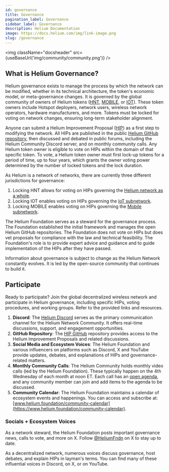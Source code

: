 ```yaml
---
id: governance
title: Governance
pagination_label: Governance
sidebar_label: Governance
description: Helium Documentation
image: https://docs.helium.com/img/link-image.png
slug: /governance
---
```



<img className="docsheader" src={useBaseUrl('img/community/community.png')} />

## What is Helium Governance?

Helium governance exists to manage the process by which the network can be modified, whether in its
technical architecture, the token's economic model, or meta-governance changes. It is governed by
the global community of owners of Helium tokens ([HNT](/tokens/hnt-token),
[MOBILE](/tokens/mobile-token), or [IOT](/tokens/iot-token)). These token owners include Hotspot
deployers, network users, wireless network operators, hardware manufacturers, and more. Tokens must
be locked for voting on network changes, ensuring long-term stakeholder alignment.

Anyone can submit a Helium Improvement Proposal ([HIP](/governance/hip)) as a first step to
modifying the network. All HIPs are published in the public
[Helium GitHub repository](https://github.com/helium/HIP), then discussed and debated in public
forums, including the Helium Community Discord server, and on monthly community calls. Any Helium
token owner is eligible to vote on HIPs within the domain of that specific token. To vote, a Helium
token owner must first lock-up tokens for a period of time, up to four years, which grants the owner
voting power determined by the number of locked tokens and the lock duration.

As Helium is a network of networks, there are currently three different jurisdictions for
governance:

1. Locking HNT allows for voting on HIPs governing the <u>Helium network as a whole</u>.
1. Locking IOT enables voting on HIPs governing the <u>IoT subnetwork</u>.
1. Locking MOBILE enables voting on HIPs governing the <u>Mobile subnetwork</u>.

The Helium Foundation serves as a steward for the governance process. The Foundation established the
initial framework and manages the open Helium GitHub repositories. The Foundation does not vote on
HIPs but does vet proposals for compliance with the law and technical feasibility. The Foundation's
role is to provide expert advice and guidance and to guide implementation of the HIPs after they
have passed.

Information about governance is subject to change as the Helium Network constantly evolves. It is
led by the open-source community that continues to build it.

## Participate

Ready to participate? Join the global decentralized wireless network and participate in Helium
governance, including specific HIPs, voting procedures, and working groups. Refer to the provided
links and resources.

1. **Discord**: The [Helium Discord](https://discord.gg/helium) serves as the primary communication
   channel for the Helium Network Community. It offers real-time discussions, support, and
   engagement opportunities.
2. **GitHub Repository**: The [HIP GitHub](https://github.com/helium/HIP) repository provides access
   to the Helium Improvement Proposals and related discussions.
3. **Social Media and Ecosystem Voices**: The Helium Foundation and various influencers on platforms
   such as Discord, X and YouTube provide updates, debates, and explanations of HIPs and
   governance-related matters.
4. **Monthly Community Calls**: The Helium Community holds monthly video calls (led by the Helium
   Foundation). These typically happen on the 4th Wednesday of each month at noon ET. Each call has
   an [open agenda](https://www.helium.foundation/community-call), and any community member can join
   and add items to the agenda to be discussed.
5. **Community Calendar**: The Helium Foundation maintains a calendar of ecosystem events and
   happenings. You can access and subscribe at:
   [www.helium.foundation/community-calendar](https://www.helium.foundation/community-calendar).

### Socials + Ecosystem Voices

As a network steward, the Helium Foundation posts important governance news, calls to vote, and more
on X. Follow [@HeliumFndn](https://twitter.com/HeliumFndn) on X to stay up to date.

As a decentralized network, numerous voices discuss governance, host debates, and explain HIPs in
layman's terms. You can find many of these influential voices in Discord, on X, or on YouTube.
